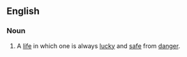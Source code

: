 ==English==

===Noun===
{{en-noun|inf=[[charmed]] [[life]]|charmed lives}}

# {{idiom}} A [[life]] in which one is always [[lucky]] and [[safe]] from [[danger]].